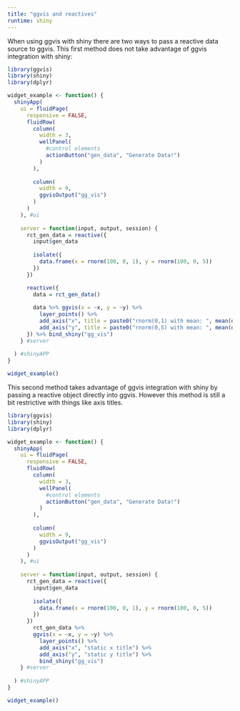 ```yaml
---
title: "ggvis and reactives"
runtime: shiny
---
```


When using ggvis with shiny there are two ways to pass a reactive data source to ggvis.  This first method does not take advantage of ggvis integration with shiny:

```r
library(ggvis)
library(shiny)
library(dplyr)

widget_example <- function() {
  shinyApp(
    ui = fluidPage(
      responsive = FALSE,
      fluidRow(
        column(
          width = 3, 
          wellPanel(
            #control elements
            actionButton("gen_data", "Generate Data!")
          )
        ),
         
        column(
          width = 9,
          ggvisOutput("gg_vis")
        )
      )  
    ), #ui
    
    server = function(input, output, session) {
      rct_gen_data = reactive({
        input$gen_data
        
        isolate({
          data.frame(x = rnorm(100, 0, 1), y = rnorm(100, 0, 5))
        })
      })

      reactive({
        data = rct_gen_data()
        
        data %>% ggvis(x = ~x, y = ~y) %>% 
          layer_points() %>% 
          add_axis("x", title = paste0("rnorm(0,1) with mean: ", mean(data$x))) %>% 
          add_axis("y", title = paste0("rnorm(0,5) with mean: ", mean(data$y)))
      }) %>% bind_shiny("gg_vis")
    } #server
    
  ) #shinyAPP
}
```

```r
widget_example()
```

This second method takes advantage of ggvis integration with shiny by passing a reactive object directly into ggvis.  However this method is still a bit restrictive with things like axis titles.

```r
library(ggvis)
library(shiny)
library(dplyr)

widget_example <- function() {
  shinyApp(
    ui = fluidPage(
      responsive = FALSE,
      fluidRow(
        column(
          width = 3, 
          wellPanel(
            #control elements
            actionButton("gen_data", "Generate Data!")
          )
        ),
         
        column(
          width = 9,
          ggvisOutput("gg_vis")
        )
      )  
    ), #ui
    
    server = function(input, output, session) {
      rct_gen_data = reactive({
        input$gen_data
        
        isolate({
          data.frame(x = rnorm(100, 0, 1), y = rnorm(100, 0, 5))
        })
      })
        rct_gen_data %>% 
        ggvis(x = ~x, y = ~y) %>% 
          layer_points() %>% 
          add_axis("x", "static x title") %>%
          add_axis("y", "static y title") %>%
          bind_shiny("gg_vis")
    } #server
    
  ) #shinyAPP
}
```

```r
widget_example()
```